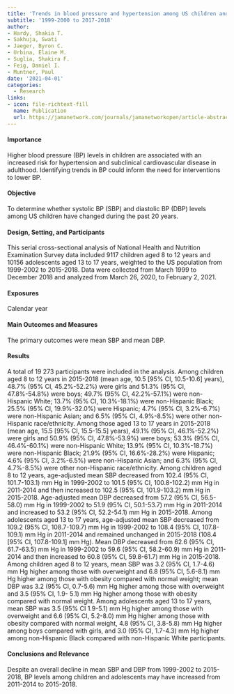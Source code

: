 ```yaml
---
title: 'Trends in blood pressure and hypertension among US children and adolescents'
subtitle: '1999-2000 to 2017-2018'
author:
- Hardy, Shakia T.
- Sakhuja, Swati
- Jaeger, Byron C.
- Urbina, Elaine M.
- Suglia, Shakira F.
- Feig, Daniel I.
- Muntner, Paul
date: '2021-04-01'
categories:
  - Research
links:
- icon: file-richtext-fill
  name: Publication
  url: https://jamanetwork.com/journals/jamanetworkopen/article-abstract/2778082
---
```


#### Importance 

Higher blood pressure (BP) levels in children are associated with an increased risk for hypertension and subclinical cardiovascular disease in adulthood. Identifying trends in BP could inform the need for interventions to lower BP.

#### Objective

To determine whether systolic BP (SBP) and diastolic BP (DBP) levels among US children have changed during the past 20 years.

#### Design, Setting, and Participants  

This serial cross-sectional analysis of National Health and Nutrition Examination Survey data included 9117 children aged 8 to 12 years and 10156 adolescents aged 13 to 17 years, weighted to the US population from 1999-2002 to 2015-2018. Data were collected from March 1999 to December 2018 and analyzed from March 26, 2020, to February 2, 2021.

#### Exposures

Calendar year

#### Main Outcomes and Measures  

The primary outcomes were mean SBP and mean DBP.

#### Results  

A total of 19 273 participants were included in the analysis. Among children aged 8 to 12 years in 2015-2018 (mean age, 10.5 [95% CI, 10.5-10.6] years), 48.7% (95% CI, 45.2%-52.2%) were girls and 51.3% (95% CI, 47.8%-54.8%) were boys; 49.7% (95% CI, 42.2%-57.1%) were non-Hispanic White; 13.7% (95% CI, 10.3%-18.1%) were non-Hispanic Black; 25.5% (95% CI, 19.9%-32.0%) were Hispanic; 4.7% (95% CI, 3.2%-6.7%) were non-Hispanic Asian; and 6.5% (95% CI, 4.9%-8.5%) were other non-Hispanic race/ethnicity. Among those aged 13 to 17 years in 2015-2018 (mean age, 15.5 [95% CI, 15.5-15.5] years), 49.1% (95% CI, 46.1%-52.2%) were girls and 50.9% (95% CI, 47.8%-53.9%) were boys; 53.3% (95% CI, 46.4%-60.1%) were non-Hispanic White; 13.9% (95% CI, 10.3%-18.7%) were non-Hispanic Black; 21.9% (95% CI, 16.6%-28.2%) were Hispanic; 4.6% (95% CI, 3.2%-6.5%) were non-Hispanic Asian; and 6.3% (95% CI, 4.7%-8.5%) were other non-Hispanic race/ethnicity. Among children aged 8 to 12 years, age-adjusted mean SBP decreased from 102.4 (95% CI, 101.7-103.1) mm Hg in 1999-2002 to 101.5 (95% CI, 100.8-102.2) mm Hg in 2011-2014 and then increased to 102.5 (95% CI, 101.9-103.2) mm Hg in 2015-2018. Age-adjusted mean DBP decreased from 57.2 (95% CI, 56.5-58.0) mm Hg in 1999-2002 to 51.9 (95% CI, 50.1-53.7) mm Hg in 2011-2014 and increased to 53.2 (95% CI, 52.2-54.1) mm Hg in 2015-2018. Among adolescents aged 13 to 17 years, age-adjusted mean SBP decreased from 109.2 (95% CI, 108.7-109.7) mm Hg in 1999-2002 to 108.4 (95% CI, 107.8-109.1) mm Hg in 2011-2014 and remained unchanged in 2015-2018 (108.4 [95% CI, 107.8-109.1] mm Hg). Mean DBP decreased from 62.6 (95% CI, 61.7-63.5) mm Hg in 1999-2002 to 59.6 (95% CI, 58.2-60.9) mm Hg in 2011-2014 and then increased to 60.8 (95% CI, 59.8-61.7) mm Hg in 2015-2018. Among children aged 8 to 12 years, mean SBP was 3.2 (95% CI, 1.7-4.6) mm Hg higher among those with overweight and 6.8 (95% CI, 5.6-8.1) mm Hg higher among those with obesity compared with normal weight; mean DBP was 3.2 (95% CI, 0.7-5.6) mm Hg higher among those with overweight and 3.5 (95% CI, 1.9- 5.1) mm Hg higher among those with obesity compared with normal weight. Among adolescents aged 13 to 17 years, mean SBP was 3.5 (95% CI 1.9-5.1) mm Hg higher among those with overweight and 6.6 (95% CI, 5.2-8.0) mm Hg higher among those with obesity compared with normal weight, 4.8 (95% CI, 3.8-5.8) mm Hg higher among boys compared with girls, and 3.0 (95% CI, 1.7-4.3) mm Hg higher among non-Hispanic Black compared with non-Hispanic White participants.

#### Conclusions and Relevance  

Despite an overall decline in mean SBP and DBP from 1999-2002 to 2015-2018, BP levels among children and adolescents may have increased from 2011-2014 to 2015-2018.
